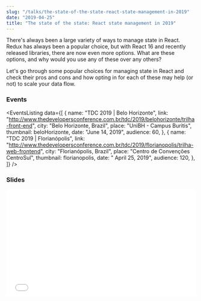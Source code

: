 ```yaml
---
slug: "/talks/the-state-of-the-state-react-state-management-in-2019"
date: "2019-04-25"
title: "The state of the state: React state management in 2019"
---
```




There's always been a large variety of ways to manage state in React. Redux has always been a popular choice, but with React 16 and recently released libraries, there are now even more options. What are these options, and why would you use any of these over any others?

Let's go through some popular choices for managing state in React and check their pros and cons and how opting in for each of these may help (or not) to scale your data flow.

### Events

<EventsListing
  data={[
    {
      name: "TDC 2019 | Belo Horizonte",
      link:
        "http://www.thedevelopersconference.com.br/tdc/2019/belohorizonte/trilha-front-end",
      city: "Belo Horizonte, Brazil",
      place: "UniBH - Campus Buritis",
      thumbnail: beloHorizonte,
      date: "June 14, 2019",
      audience: 60,
    },
    {
      name: "TDC 2019 | Florianópolis",
      link:
        "http://www.thedevelopersconference.com.br/tdc/2019/florianopolis/trilha-web-frontend",
      city: "Florianópolis, Brazil",
      place: "Centro de Convenções CentroSul",
      thumbnail: florianopolis,
      date: " April 25, 2019",
      audience: 120,
    },
  ]}
/>

### Slides

<div style="left: 0; width: 100%; height: 0; position: relative; padding-bottom: 56.1987%;">
  <iframe
    src="//speakerdeck.com/player/d08836ac34da404abf728f53e70a2182"
    style="border: 0; top: 0; left: 0; width: 100%; height: 100%; position: absolute;"
    allowfullscreen
    scrolling="no"
    allow="autoplay; encrypted-media"
  ></iframe>
</div>
